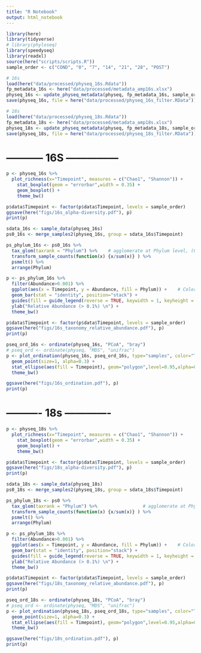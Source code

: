 ```yaml
---
title: "R Notebook"
output: html_notebook
---
```


```r
library(here)
library(tidyverse)
# library(phyloseq)
library(speedyseq)
library(readxl)
source(here("scripts/scripts.R"))
sample_order <- c("COND", "0", "7", "14", "21", "28", "POST")

# 16s
load(here("data/processed/physeq_16s.Rdata"))
fp_metadata_16s <- here("data/processed/metadata_amp16s.xlsx")
physeq_16s <- update_physeq_metadata(physeq, fp_metadata_16s, sample_order)
save(physeq_16s, file = here("data/processed/physeq_16s_filter.RData"))

# 18s
load(here("data/processed/physeq_18s.Rdata"))
fp_metadata_18s <- here("data/processed/metadata_amp18s.xlsx")
physeq_18s <- update_physeq_metadata(physeq, fp_metadata_18s, sample_order)
save(physeq_18s, file = here("data/processed/physeq_18s_filter.RData"))
```

# ----------- 16S ---------------
```r
p <- physeq_16s %>% 
  plot_richness(x="Timepoint", measures = c("Chao1", "Shannon")) +
    stat_boxplot(geom = "errorbar",width = 0.35) +
    geom_boxplot() +
    theme_bw()

p$data$Timepoint <- factor(p$data$Timepoint, levels = sample_order)
ggsave(here("figs/16s_alpha-diversity.pdf"), p)
print(p)
```


```r
sdata_16s <- sample_data(physeq_16s)
ps0_16s <- merge_samples2(physeq_16s, group = sdata_16s$Timepoint)

ps_phylum_16s <- ps0_16s %>%
  tax_glom(taxrank = "Phylum") %>%    # agglomerate at Phylum level, (Order, Family, ...)
  transform_sample_counts(function(x) {x/sum(x)} ) %>% 
  psmelt() %>% 
  arrange(Phylum)

p <- ps_phylum_16s %>% 
  filter(Abundance>0.001) %>%
  ggplot(aes(x = Timepoint, y = Abundance, fill = Phylum)) +    # Color by Phylum
  geom_bar(stat = "identity", position="stack") +
  guides(fill = guide_legend(reverse = TRUE, keywidth = 1, keyheight = 1)) +
  ylab("Relative Abundance (> 0.1%) \n") +
  theme_bw()

p$data$Timepoint <- factor(p$data$Timepoint, levels = sample_order)
ggsave(here("figs/16s_taxonomy_relative_abundance.pdf"), p)
print(p)
```


```r
pseq_ord_16s <- ordinate(physeq_16s, "PCoA", "bray")
# pseq_ord <- ordinate(physeq, "MDS", "unifrac")
p <- plot_ordination(physeq_16s, pseq_ord_16s, type="samples", color="Timepoint") +
  geom_point(size=1, alpha=0.3) + 
  stat_ellipse(aes(fill = Timepoint), geom="polygon",level=0.95,alpha=0.1) +
  theme_bw()

ggsave(here("figs/16s_ordination.pdf"), p)
print(p)
```

# ---------- 18s -------------
```r
p <- physeq_18s %>% 
  plot_richness(x="Timepoint", measures = c("Chao1", "Shannon")) +
    stat_boxplot(geom = "errorbar",width = 0.35) +
    geom_boxplot() +
    theme_bw()

p$data$Timepoint <- factor(p$data$Timepoint, levels = sample_order)
ggsave(here("figs/18s_alpha-diversity.pdf"), p)
print(p)
```


```r
sdata_18s <- sample_data(physeq_18s)
ps0_18s <- merge_samples2(physeq_18s, group = sdata_18s$Timepoint)

ps_phylum_18s <- ps0 %>%
  tax_glom(taxrank = "Phylum") %>%                 # agglomerate at Phylum level, (Order, Family, ...)
  transform_sample_counts(function(x) {x/sum(x)} ) %>% 
  psmelt() %>% 
  arrange(Phylum)

p <- ps_phylum_18s %>% 
  filter(Abundance>0.001) %>%
  ggplot(aes(x = Timepoint, y = Abundance, fill = Phylum)) +    # Color by Phylum
  geom_bar(stat = "identity", position="stack") +
  guides(fill = guide_legend(reverse = TRUE, keywidth = 1, keyheight = 1)) +
  ylab("Relative Abundance (> 0.1%) \n") +
  theme_bw()

p$data$Timepoint <- factor(p$data$Timepoint, levels = sample_order)
ggsave(here("figs/18s_taxonomy_relative_abundance.pdf"), p)
print(p)
```


```r
pseq_ord_18s <- ordinate(physeq_18s, "PCoA", "bray")
# pseq_ord <- ordinate(physeq, "MDS", "unifrac")
p <- plot_ordination(physeq_18s, pseq_ord_18s, type="samples", color="Timepoint") +
  geom_point(size=1, alpha=0.3) + 
  stat_ellipse(aes(fill = Timepoint), geom="polygon",level=0.95,alpha=0.1) +
  theme_bw()

ggsave(here("figs/18s_ordination.pdf"), p)
print(p)
```


